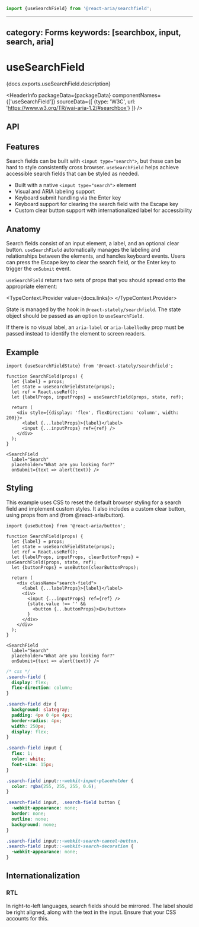<!-- Copyright 2020 Adobe. All rights reserved.
This file is licensed to you under the Apache License, Version 2.0 (the "License");
you may not use this file except in compliance with the License. You may obtain a copy
of the License at http://www.apache.org/licenses/LICENSE-2.0
Unless required by applicable law or agreed to in writing, software distributed under
the License is distributed on an "AS IS" BASIS, WITHOUT WARRANTIES OR REPRESENTATIONS
OF ANY KIND, either express or implied. See the License for the specific language
governing permissions and limitations under the License. -->



```jsx import
import {useSearchField} from '@react-aria/searchfield';
```

---
category: Forms
keywords: [searchbox, input, search, aria]
---

# useSearchField

<p>{docs.exports.useSearchField.description}</p>

<HeaderInfo
  packageData={packageData}
  componentNames={['useSearchField']}
  sourceData={[
    {type: 'W3C', url: 'https://www.w3.org/TR/wai-aria-1.2/#searchbox'}
  ]} />

## API

<FunctionAPI function={docs.exports.useSearchField} links={docs.links} />

## Features

Search fields can be built with `<input type="search">`, but these can be hard to
style consistently cross browser. `useSearchField` helps achieve accessible
search fields that can be styled as needed.

* Built with a native `<input type="search">` element
* Visual and ARIA labeling support
* Keyboard submit handling via the Enter key
* Keyboard support for clearing the search field with the Escape key
* Custom clear button support with internationalized label for accessibility

## Anatomy

Search fields consist of an input element, a label, and an optional clear button.
`useSearchField` automatically manages the labeling and relationships between the elements,
and handles keyboard events. Users can press the Escape key to clear the search field, or the
Enter key to trigger the `onSubmit` event.

`useSearchField` returns two sets of props that you should spread onto the appropriate element:

<TypeContext.Provider value={docs.links}>
  <InterfaceType properties={docs.links[docs.exports.useSearchField.return.id].properties} />
</TypeContext.Provider>

State is managed by the <TypeLink links={statelyDocs.links} type={statelyDocs.exports.useSearchFieldState} />
hook in `@react-stately/searchfield`. The state object should be passed as an option to `useSearchField`.

If there is no visual label, an `aria-label` or `aria-labelledby` prop must be passed instead
to identify the element to screen readers.

## Example

```tsx example
import {useSearchFieldState} from '@react-stately/searchfield';

function SearchField(props) {
  let {label} = props;
  let state = useSearchFieldState(props);
  let ref = React.useRef();
  let {labelProps, inputProps} = useSearchField(props, state, ref);

  return (
    <div style={{display: 'flex', flexDirection: 'column', width: 200}}>
      <label {...labelProps}>{label}</label>
      <input {...inputProps} ref={ref} />
    </div>
  );
}

<SearchField
  label="Search"
  placeholder="What are you looking for?"
  onSubmit={text => alert(text)} />
```

## Styling

This example uses CSS to reset the default browser styling for a search field and implement
custom styles. It also includes a custom clear button, using props
from <TypeLink links={docs.links} type={docs.exports.useSearchField} />
and <TypeLink links={buttonDocs.links} type={buttonDocs.exports.useButton} />
(from @react-aria/button).

```tsx example
import {useButton} from '@react-aria/button';

function SearchField(props) {
  let {label} = props;
  let state = useSearchFieldState(props);
  let ref = React.useRef();
  let {labelProps, inputProps, clearButtonProps} = useSearchField(props, state, ref);
  let {buttonProps} = useButton(clearButtonProps);

  return (
    <div className="search-field">
      <label {...labelProps}>{label}</label>
      <div>
        <input {...inputProps} ref={ref} />
        {state.value !== '' &&
          <button {...buttonProps}>❎</button>
        }
      </div>
    </div>
  );
}

<SearchField
  label="Search"
  placeholder="What are you looking for?"
  onSubmit={text => alert(text)} />
```

```css
/* css */
.search-field {
  display: flex;
  flex-direction: column;
}

.search-field div {
  background: slategray;
  padding: 4px 0 4px 4px;
  border-radius: 4px;
  width: 250px;
  display: flex;
}

.search-field input {
  flex: 1;
  color: white;
  font-size: 15px;
}

.search-field input::-webkit-input-placeholder {
  color: rgba(255, 255, 255, 0.6);
}

.search-field input, .search-field button {
  -webkit-appearance: none;
  border: none;
  outline: none;
  background: none;
}

.search-field input::-webkit-search-cancel-button,
.search-field input::-webkit-search-decoration {
  -webkit-appearance: none;
}
```

## Internationalization

### RTL

In right-to-left languages, search fields should be mirrored. The label should be right aligned,
along with the text in the input. Ensure that your CSS accounts for this.
